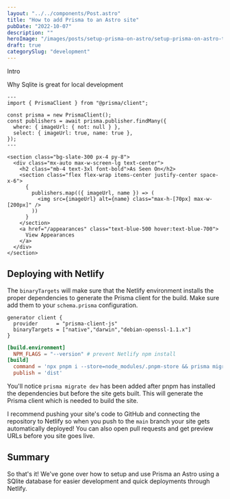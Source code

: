 ```yaml
---
layout: "../../components/Post.astro"
title: "How to add Prisma to an Astro site"
pubDate: "2022-10-07"
description: ""
heroImage: "/images/posts/setup-prisma-on-astro/setup-prisma-on-astro-thumbnail.jpeg"
draft: true
categorySlug: "development"
---
```


Intro

Why Sqlite is great for local development

```astro
---
import { PrismaClient } from "@prisma/client";

const prisma = new PrismaClient();
const publishers = await prisma.publisher.findMany({
  where: { imageUrl: { not: null } },
  select: { imageUrl: true, name: true },
});
---

<section class="bg-slate-300 px-4 py-8">
  <div class="mx-auto max-w-screen-lg text-center">
    <h2 class="mb-4 text-3xl font-bold">As Seen On</h2>
    <section class="flex flex-wrap items-center justify-center space-x-6">
      {
        publishers.map(({ imageUrl, name }) => (
          <img src={imageUrl} alt={name} class="max-h-[70px] max-w-[200px]" />
        ))
      }
    </section>
    <a href="/appearances" class="text-blue-500 hover:text-blue-700">
      View Appearances
    </a>
  </div>
</section>
```

## Deploying with Netlify

The `binaryTargets` will make sure that the Netlify environment installs the proper dependencies to generate the Prisma client for the build. Make sure add them to your `schema.prisma` configuration.

```prisma title="prism/schema.prisma"
generator client {
  provider      = "prisma-client-js"
  binaryTargets = ["native","darwin","debian-openssl-1.1.x"]
}
```

```toml {4}
[build.environment]
  NPM_FLAGS = "--version" # prevent Netlify npm install
[build]
  command = 'npx pnpm i --store=node_modules/.pnpm-store && prisma migrate dev && npm run build'
  publish = 'dist'
```

You'll notice `prisma migrate dev` has been added after pnpm has installed the dependencies but before the site gets built. This will generate the Prisma client which is needed to build the site.

I recommend pushing your site's code to GitHub and connecting the repository to Netlify so when you push to the `main` branch your site gets automatically deployed! You can also open pull requests and get preview URLs before you site goes live.

## Summary

So that's it! We've gone over how to setup and use Prisma an Astro using a SQlite database for easier development and quick deployments through Netlify.
